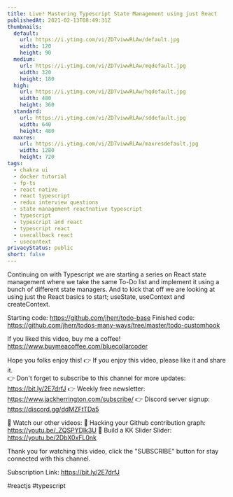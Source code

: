 ```yaml
---
title: Live! Mastering Typescript State Management using just React
publishedAt: 2021-02-13T08:49:31Z
thumbnails:
  default:
    url: https://i.ytimg.com/vi/ZD7viwwRLAw/default.jpg
    width: 120
    height: 90
  medium:
    url: https://i.ytimg.com/vi/ZD7viwwRLAw/mqdefault.jpg
    width: 320
    height: 180
  high:
    url: https://i.ytimg.com/vi/ZD7viwwRLAw/hqdefault.jpg
    width: 480
    height: 360
  standard:
    url: https://i.ytimg.com/vi/ZD7viwwRLAw/sddefault.jpg
    width: 640
    height: 480
  maxres:
    url: https://i.ytimg.com/vi/ZD7viwwRLAw/maxresdefault.jpg
    width: 1280
    height: 720
tags:
  - chakra ui
  - docker tutorial
  - fp-ts
  - react native
  - react typescript
  - redux interview questions
  - state management reactnative typescript
  - typescript
  - typescript and react
  - typescript react
  - usecallback react
  - usecontext
privacyStatus: public
short: false
---
```

  
  Continuing on with Typescript we are starting a series on React state management where we take the same To-Do list and implement it using a bunch of different state managers. And to kick that off we are looking at using just the React basics to start; useState, useContext and createContext.

Starting code: https://github.com/jherr/todo-base
Finished code: https://github.com/jherr/todos-many-ways/tree/master/todo-customhook

If you liked this video, buy me a coffee! https://www.buymeacoffee.com/bluecollarcoder

Hope you folks enjoy this!
👉 If you enjoy this video, please like it and share it.    
👉 Don't forget to subscribe to this channel for more updates: https://bit.ly/2E7drfJ
👉 Weekly free newsletter: https://www.jackherrington.com/subscribe/
👉 Discord server signup: https://discord.gg/ddMZFtTDa5

💢 Watch our other videos:
💟 Hacking your Github contribution graph: https://youtu.be/_ZQSPYDlk3U
💟 Build a KK Slider Slider: https://youtu.be/2DbX0xFL0nk

Thank you for watching this video, click the "SUBSCRIBE" button for stay connected with this channel. 

Subscription Link:  https://bit.ly/2E7drfJ

#reactjs #typescript
  